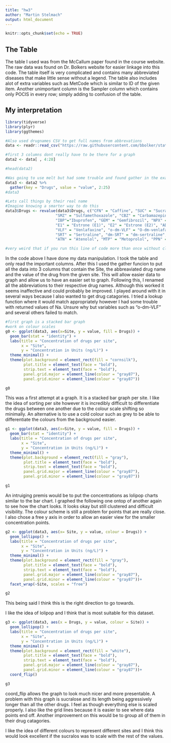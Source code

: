 ```yaml
---
title: "hw3"
author: "Martin Stelmach"
output: html_document
---
```


```r
knitr::opts_chunk$set(echo = TRUE)
```

## The Table

The table I used was from the McCallum paper found in the course website. The raw data was found on Dr. Bolkers website for easier linkage into this code. The table itself is very complicated and contains many abbreviated diseases that make little sense without a legend.
The table also includes alot of extra variables such as MetCode which is similar to ID of the given item. Another unimportant column is the Sampler column which contains only POCIS in every row; simply adding to confusion of the table.

## My interpretation
```r
library(tidyverse)
library(plyr)
library(ggthemes)

#Also used drugnames CSV to get full names from abbrevations
data <- readr::read_csv("https://raw.githubusercontent.com/bbolker/stat744/master/data/POCIS_Raw_McCallum.csv")

#first 3 columns dont really have to be there for a graph
data2 <- data[ , 4:28]

#head(data2)

#Was going to use melt but had some trouble and found gather in the example so used that. Seemed to work
data3 <- data2 %>%
  gather(key = "Drugs", value = "value", 2:25)
#data3

#Lets call things by their real name
#Imagine knowing a smarter way to do this 
data3$Drugs <- revalue(data3$Drugs, c("CFN" = "Caffine", "SUC" = "Sucralose", "TMP" = "Trimethoprim", 
                      "SMZ" = "Sulfamethoxazole", "CBZ" = "Carbamazepine", "ACM" = "Acetaminophen",
                      "IBP"="Ibuprofen", "GEM" = "Gemfibrozil", "NPX" = "Naproxen", "TCS" = "Triclosan",
                      "E1" = "Estrone (E1)", "E2" = "Estrone (E2)", "ADS" = "Androstenedione", "TST" = "Testosterone",
                      "VLF" = "Venlafaxine", "o-dm-VLF" = "O-dm-venlafaxine", "n-dm-VLF" = "N-dm-venlafaxine",
                      "SRT" = "Sertraline", "dm-SRT" = "dm-sertraline", "CIT" = "Citalopram", "FLX"= "Fluoxetine",
                      "ATN" = "Atenolol", "MTP" = "Metoprolol", "PPN" = "Propanolol"))

#very weird that if you run this line of code more than once without cleaing you get an error

```

In the code above I have done my data manipulation. I took the table and only read the important columns. After this I used the gather funcion to put all the data into 3 columns that contain the Site, the abbreaviated drug name and the value of the drug from the given site. This will allow easier data to graph and allow us to have an easier set to graph.
Following this, I renamed all the abbreviations to their respective drug names. Although this worked it seems inaffective and could probably be improved. I played around with it in several ways because I also wanted to get drug catagories.
I tried a lookup function where it would match appropriately however I had some trouble with returned values of Na. Unsure why but variables such as "o-dm-VLF" and several others failed to match. 

```r
#first graph is a stacked bar graph
#work on colour scales
g0 <- ggplot(data3, aes(x=Site, y = value, fill = Drugs)) +
  geom_bar(stat = "identity") +
  labs(title = "Concentration of drugs per site",
       x = "Site",
       y = "Concentration in Units (ng/L)") +
  theme_minimal() +
  theme(plot.background = element_rect(fill = "cornsilk"),
        plot.title = element_text(face = "bold"),
        strip.text = element_text(face = "bold"),
        panel.grid.major = element_line(colour = "gray87"),
        panel.grid.minor = element_line(colour = "gray87"))

```
```r
g0
```

This was a first attempt at a graph. It is a stacked bar graph per site. I like the idea of sorting per site however it is incredibly difficult to differentiate the drugs between one another due to the colour scale shifting so minimally. An alternative is to use a cold colour such as grey to be able to differentiate the colours from the background easier.

```r
g1 <- ggplot(data3, aes(x=Site, y = value, fill = Drugs)) +
  geom_bar(stat = "identity") +
  labs(title = "Concentration of drugs per site",
       x = "Site",
       y = "Concentration in Units (ng/L)") +
  theme_minimal() +
  theme(plot.background = element_rect(fill = "gray"),
        plot.title = element_text(face = "bold"),
        strip.text = element_text(face = "bold"),
        panel.grid.major = element_line(colour = "gray87"),
        panel.grid.minor = element_line(colour = "gray87"))
```
```r
g1
```

An intruiging premis would be to put the concentrations as lolipop charts similar to the bar chart. I graphed the following one ontop of another again to see how the chart looks.
It looks okay but still clustered and difficult visibility. The colour scheme is still a problem for points that are really close. I also chose a free y axis in order to allow an easier view for the smaller concentration points.


```r
g2 <- ggplot(data3, aes(x= Site, y = value, colour = Drugs)) + 
  geom_lollipop() +
  labs(title = "Concentration of drugs per site",
       x = "Site",
       y = "Concentration in Units (ng/L)") +
  theme_minimal() +
  theme(plot.background = element_rect(fill = "gray"),
        plot.title = element_text(face = "bold"),
        strip.text = element_text(face = "bold"),
        panel.grid.major = element_line(colour = "gray87"),
        panel.grid.minor = element_line(colour = "gray87"))+
  facet_wrap(~Site, scales = "free")
```
```r
g2
```

This being said I think this is the right direction to go towards.

I like the idea of lolipop and I think that is most suitable for this dataset.

```r
g3 <- ggplot(data3, aes(x = Drugs, y = value, colour = Site)) +
  geom_lollipop() +
  labs(title = "Concentration of drugs per site",
       x = "Site",
       y = "Concentration in Units (ng/L)") +
  theme_minimal() +
  theme(plot.background = element_rect(fill = "white"),
        plot.title = element_text(face = "bold"),
        strip.text = element_text(face = "bold"),
        panel.grid.major = element_line(colour = "gray87"),
        panel.grid.minor = element_line(colour = "gray87"))+
  coord_flip()
```
```r
g3
```

coord_flip allows the graph to look much nicer and more presentable. A problem with this graph is sucralose and its length being aggressively longer than all the other drugs. I feel as though everything else is scaled properly. I also like the grid lines because it is easier to see where data points end off. Another improvement on this would be to group all of them in their drug catagories.

I like the idea of different colours to represent different sites and I think this would look excellent if the sucralos was to scale with the rest of the values.